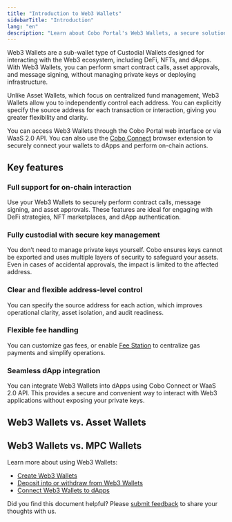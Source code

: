 ```yaml
---
title: "Introduction to Web3 Wallets"
sidebarTitle: "Introduction"
lang: "en"
description: "Learn about Cobo Portal's Web3 Wallets, a secure solution for managing digital assets with advanced security and compliance features."
---
```



Web3 Wallets are a sub-wallet type of Custodial Wallets designed for interacting with the Web3 ecosystem, including DeFi, NFTs, and dApps. With Web3 Wallets, you can perform smart contract calls, asset approvals, and message signing, without managing private keys or deploying infrastructure.

Unlike Asset Wallets, which focus on centralized fund management, Web3 Wallets allow you to independently control each address. You can explicitly specify the source address for each transaction or interaction, giving you greater flexibility and clarity.

You can access Web3 Wallets through the Cobo Portal web interface or via WaaS 2.0 API. You can also use the [Cobo Connect](/en/cobo-connect/introduction) browser extension to securely connect your wallets to dApps and perform on-chain actions.

## Key features

### Full support for on-chain interaction  
Use your Web3 Wallets to securely perform contract calls, message signing, and asset approvals. These features are ideal for engaging with DeFi strategies, NFT marketplaces, and dApp authentication.

### Fully custodial with secure key management  
You don’t need to manage private keys yourself. Cobo ensures keys cannot be exported and uses multiple layers of security to safeguard your assets. Even in cases of accidental approvals, the impact is limited to the affected address.

### Clear and flexible address-level control  
You can specify the source address for each action, which improves operational clarity, asset isolation, and audit readiness.

### Flexible fee handling  
You can customize gas fees, or enable [Fee Station](/en/portal/fee-station/introduction) to centralize gas payments and simplify operations.

### Seamless dApp integration  
You can integrate Web3 Wallets into dApps using Cobo Connect or WaaS 2.0 API. This provides a secure and convenient way to interact with Web3 applications without exposing your private keys.

## Web3 Wallets vs. Asset Wallets

<Asset />

## Web3 Wallets vs. MPC Wallets

<Mpc />

Learn more about using Web3 Wallets:

- [Create Web3 Wallets](/en/portal/custodial-wallets/web3-wallets/set-up)  
- [Deposit into or withdraw from Web3 Wallets](/en/portal/custodial-wallets/web3-wallets/transfers)  
- [Connect Web3 Wallets to dApps](/en/portal/custodial-wallets/web3-wallets/dapp-interaction)


<Tip>Did you find this document helpful? Please [submit feedback](https://forms.zohopublic.com/cobo/form/DocumentFeedbackForm/formperma/QvLOhxJv1_JMsJ-1dleZ8Itb_7rzN-LtgvsDdxosoVI) to share your thoughts with us.</Tip>

